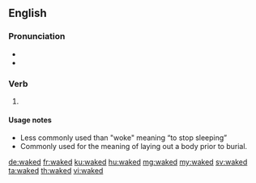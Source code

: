 ==English==

===Pronunciation===
* {{IPA|/ˈweɪkt/|lang=en}}
* {{audio|En-us-waked.ogg|Audio (US)|lang=en}}

===Verb===
{{head|en|verb form}}

# {{en-past of|wake}}

====Usage notes====
* Less commonly used than "woke" meaning “to stop sleeping”
* Commonly used for the meaning of laying out a body prior to burial.

[[de:waked]]
[[fr:waked]]
[[ku:waked]]
[[hu:waked]]
[[mg:waked]]
[[my:waked]]
[[sv:waked]]
[[ta:waked]]
[[th:waked]]
[[vi:waked]]